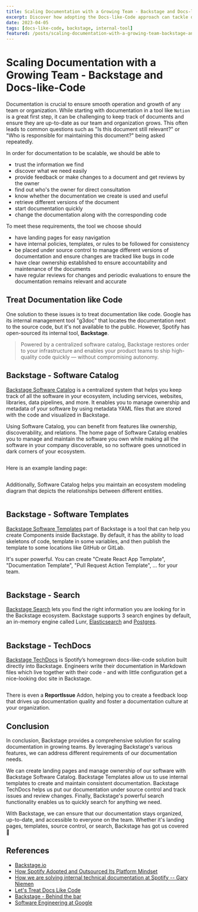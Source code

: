 ```yaml
---
title: Scaling Documentation with a Growing Team - Backstage and Docs-like-Code
excerpt: Discover how adopting the Docs-like-Code approach can tackle documentation challenges in expanding organizations, promoting seamless collaboration and reducing the cost of maintaining high-quality documentation.
date: 2023-04-05
tags: [docs-like-code, backstage, internal-tool]
featured: /posts/scaling-documentation-with-a-growing-team-backstage-and-docs-like-code/cover.webp
---
```



# Scaling Documentation with a Growing Team - Backstage and Docs-like-Code

Documentation is crucial to ensure smooth operation and growth of any team or organization. While starting with documentation in a tool like `Notion` is a great first step, it can be challenging to keep track of documents and ensure they are up-to-date as our team and organization grows. This often leads to common questions such as "Is this document still relevant?" or "Who is responsible for maintaining this document?" being asked repeatedly.

In order for documentation to be scalable, we should be able to

- trust the information we find
- discover what we need easily
- provide feedback or make changes to a document and get reviews by the owner
- find out who's the owner for direct consultation
- know whether the documentation we create is used and useful
- retrieve different versions of the document
- start documentation quickly
- change the documentation along with the corresponding code

To meet these requirements, the tool we choose should

- have landing pages for easy navigation
- have internal policies, templates, or rules to be followed for consistency
- be placed under source control to manage different versions of documentation and ensure changes are tracked like bugs in code
- have clear ownership established to ensure accountability and maintenance of the documents
- have regular reviews for changes and periodic evaluations to ensure the documentation remains relevant and accurate

## Treat Documentation like Code

One solution to these issues is to treat documentation like code. Google has its internal management tool "g3doc" that locates the documentation next to the source code, but it's not available to the public. However, Spotify has open-sourced its internal tool, **Backstage**.

> Powered by a centralized software catalog, Backstage restores order to your infrastructure and enables your product teams to ship high-quality code quickly — without compromising autonomy.

## Backstage - Software Catalog

[Backstage Software Catalog](https://backstage.io/docs/features/software-catalog/) is a centralized system that helps you keep track of all the software in your ecosystem, including services, websites, libraries, data pipelines, and more. It enables you to manage ownership and metadata of your software by using metadata YAML files that are stored with the code and visualized in Backstage.

Using Software Catalog, you can benefit from features like ownership, discoverability, and relations. The home page of Software Catalog enables you to manage and maintain the software you own while making all the software in your company discoverable, so no software goes unnoticed in dark corners of your ecosystem.

<Image
  imgSrc="/posts/scaling-documentation-with-a-growing-team-backstage-and-docs-like-code/software-catalog-home.webp"
  imgAlt="backstage catalog home page"
/>

Here is an example landing page:

<Image
  imgSrc="/posts/scaling-documentation-with-a-growing-team-backstage-and-docs-like-code/software-catalog-landing-page.webp"
  imgAlt="backstage catalog landing page"
/>

Additionally, Software Catalog helps you maintain an ecosystem modeling diagram that depicts the relationships between different entities.

<Image
  imgSrc="/posts/scaling-documentation-with-a-growing-team-backstage-and-docs-like-code/software-model-entities.svg"
  imgAlt="backstage software modal entities"
  inlineStyle="margin: auto;"
/>

## Backstage - Software Templates

[Backstage Software Templates](https://backstage.io/docs/features/software-templates/) part of Backstage is a tool that can help you create Components inside Backstage. By default, it has the ability to load skeletons of code, template in some variables, and then publish the template to some locations like GitHub or GitLab.

It's super powerful. You can create "Create React App Template", "Documentation Template", "Pull Request Action Template", ... for your team.

<Image
  imgSrc="/posts/scaling-documentation-with-a-growing-team-backstage-and-docs-like-code/software-templates.webp"
  imgAlt="backstage templates"
/>

## Backstage - Search

[Backstage Search](https://backstage.io/docs/features/search/) lets you find the right information you are looking for in the Backstage ecosystem. Backstage supports 3 search engines by default, an in-memory engine called Lunr, [Elasticsearch](https://backstage.io/docs/reference/plugin-search-backend-module-elasticsearch/) and [Postgres](https://backstage.io/docs/reference/plugin-search-backend-module-pg/).

<Image
  imgSrc="/posts/scaling-documentation-with-a-growing-team-backstage-and-docs-like-code/backstage-search.webp"
  imgAlt="backstage search"
/>

## Backstage - TechDocs

[Backstage TechDocs](https://backstage.io/docs/features/techdocs/) is Spotify’s homegrown docs-like-code solution built directly into Backstage. Engineers write their documentation in Markdown files which live together with their code - and with little configuration get a nice-looking doc site in Backstage.

<Image
  imgSrc="/posts/scaling-documentation-with-a-growing-team-backstage-and-docs-like-code/backstage-techdocs.webp"
  imgAlt="backstage techdocs"
/>

There is even a **ReportIssue** Addon, helping you to create a feedback loop that drives up documentation quality and foster a documentation culture at your organization.

## Conclusion

In conclusion, Backstage provides a comprehensive solution for scaling documentation in growing teams. By leveraging Backstage's various features, we can address different requirements of our documentation needs.

We can create landing pages and manage ownership of our software with Backstage Software Catalog. Backstage Templates allow us to use internal templates to create and maintain consistent documentation. Backstage TechDocs helps us put our documentation under source control and track issues and review changes. Finally, Backstage's powerful search functionality enables us to quickly search for anything we need.

With Backstage, we can ensure that our documentation stays organized, up-to-date, and accessible to everyone on the team. Whether it's landing pages, templates, source control, or search, Backstage has got us covered 💪

## References

- [Backstage.io](https://backstage.io/)
- [How Spotify Adopted and Outsourced Its Platform Mindset](https://thenewstack.io/how-spotlify-adopted-platform-engineering-culture/)
- [How we are solving internal technical documentation at Spotify -- Gary Niemen](https://www.youtube.com/watch?v=uFGCaZmA6d4)
- [Let's Treat Docs Like Code](https://www.docslikecode.com/)
- [Backstage - Behind the bar](https://www.frontendhappyhour.com/episodes/backstage-behind-the-bar/)
- [Software Engineering at Google](https://www.amazon.com/Software-Engineering-Google-Lessons-Programming/dp/1492082791)
